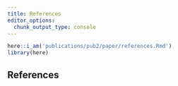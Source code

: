 ```yaml
---
title: References
editor_options: 
  chunk_output_type: console
---
```


```r
here::i_am('publications/pub2/paper/references.Rmd')
library(here)
```

## References {-}

<div id="refs"></div>
